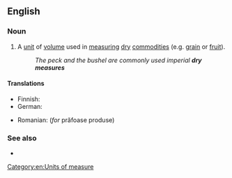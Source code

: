 ==English==

===Noun===
{{en-noun}}

# A [[unit]] of [[volume]] used in [[measure|measuring]] [[dry]] [[commodity|commodities]] (e.g. [[grain]] or [[fruit]]).
#: ''The peck and the bushel are commonly used imperial '''dry measures'''''

====Translations====
{{trans-top|Unit of capacity for measuring dry commodities}}
* Finnish: {{t|fi|kuivan aineen mitta}}
* German: {{t|de|Trockenmaß|n}}
{{trans-mid}}
* Romanian: {{t|ro|măsură de capacitate|f}} (''for'' prăfoase produse)
{{trans-bottom}}

===See also===
* {{l|en|liquid measure}}

[[Category:en:Units of measure]]